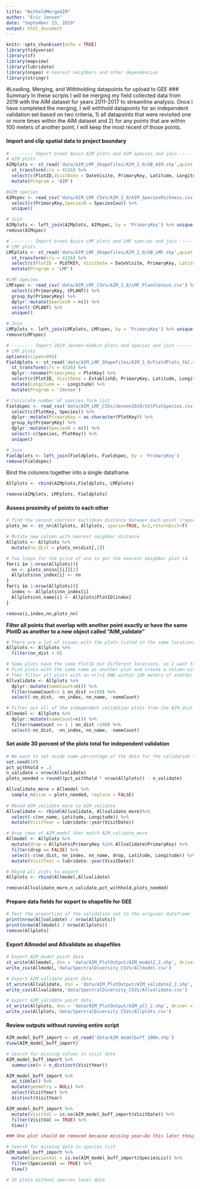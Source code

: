 ```yaml
---
title: "WitholdMergeAIM"
author: "Eric Jensen"
date: "September 23, 2019"
output: html_document
---
```


```r
knitr::opts_chunk$set(echo = TRUE)
library(tidyverse)
library(sf)
library(mapview)
library(lubridate)
library(nngeo) # nearest neighbors and other dependencies
library(stringr)
```

#Loading, Merging, and Withholding datapoints for upload to GEE
### Summary
In these scripts I will be merging my field collected data from 2019 with the AIM dataset for years 2011-2017 to streamline analysis. Once I have completed the merging, I will withhold datapoints for an independent validation set based on two criteria, 1) all datapoints that were revisited one or more times within the AIM dataset and 2) for any points that are within 100 meters of another point, I will keep the most recent of those points.

#### Import and clip spatial data to project boundary

```r
# -------- Import Great Basin AIM plots and AIM species and join ------------
# AIM plots
AIMplots <- st_read('data/AIM_LMF_Shapefiles/AIM_2_0/GB_AIM.shp',quiet = TRUE, stringsAsFactors = FALSE) %>%
  st_transform(crs = 4326) %>%
  select(c(PlotID,VisitDate = DateVisite, PrimaryKey, Latitude, Longitude)) %>%
  mutate(Program = 'AIM') 

#AIM species
AIMspec <- read_csv('data/AIM_LMF_CSVs/AIM_2_0/AIM_SpeciesRichness.csv') %>%
  select(c(PrimaryKey,SpeciesN = SpeciesCou)) %>%
  unique()

# Join
AIMplots <- left_join(AIMplots, AIMspec, by = 'PrimaryKey') %>% unique()
remove(AIMspec)

# -------- Import Great Basin LMF plots and LMF species and join ------------
# LMF plots
LMFplots <- st_read('data/AIM_LMF_Shapefiles/AIM_2_0/GB_LMF.shp',quiet = TRUE, stringsAsFactors = FALSE)%>%
  st_transform(crs = 4326) %>%
  select(c(PlotID = PLOTKEY, VisitDate = DateVisite, PrimaryKey, Latitude = Latitude_N, Longitude = Longitude_)) %>%
  mutate(Program = 'LMF')

#LMF species
LMFspec <- read_csv('data/AIM_LMF_CSVs/AIM_2_0/LMF_PlantCensus.csv') %>%
  select(c(PrimaryKey, CPLANT)) %>%
  group_by(PrimaryKey) %>%
  dplyr::mutate(SpeciesN = n()) %>%
  select(-CPLANT) %>%
  unique()

# Join
LMFplots <- left_join(LMFplots, LMFspec, by = 'PrimaryKey') %>% unique()
remove(LMFspec)

# -------- Import 2019 Jensen-Godkin plots and species and join ------------
# LMF plots
options(scipen=999)
Fieldplots <- st_read('data/AIM_LMF_Shapefiles/AIM_1_0/FieldPlots_tbl.shp',quiet = TRUE, stringsAsFactors = FALSE) %>%
  st_transform(crs = 4326) %>%
  dplyr::rename(PrimaryKey = PlotKey) %>%
  select(c(PlotID, VisitDate = EstablishD, PrimaryKey, Latitude, Longitude)) %>%
  mutate(Longitude = - Longitude) %>%
  mutate(Program = 'Jensen')

# Calculate number of species form list
Fieldspec <- read_csv('data/AIM_LMF_CSVs/Jensen2019/tblPlotSpecies.csv') %>%
  select(c(PlotKey, Species)) %>%
  dplyr::mutate(PrimaryKey = as.character(PlotKey)) %>%
  group_by(PrimaryKey) %>%
  dplyr::mutate(SpeciesN = n()) %>%
  select(-c(Species, PlotKey)) %>%
  unique()

# Join
Fieldplots <- left_join(Fieldplots, Fieldspec, by = 'PrimaryKey')
remove(Fieldspec)
```

Bind the columns together into a single dataframe
```r
Allplots <- rbind(AIMplots,Fieldplots, LMFplots)

remove(AIMplots, LMFplots, Fieldplots)
```
 
#### Assess proximity of points to each other
```r
# find the second shortest euclidean distance between each point (reported back in meters)
plots_nn <- st_nn(Allplots, Allplots, sparse=TRUE, k=2,returnDist=T)

# Mutate new column with nearest neighbor distance
Allplots <- Allplots %>%
  mutate(nn_dist = plots_nn$dist[,2]) 

# Two loops for the price of one to get the nearest neighbor plot id
for(i in 1:nrow(Allplots)){
  nn <- plots_nn$nn[[i]][2]
  Allplots$nn_index[i] <- nn
}
for(i in 1:nrow(Allplots)){
  index <- Allplots$nn_index[i]
  Allplots$nn_name[i] <- Allplots$PlotID[index]
}

remove(i,index,nn,plots_nn)
```

**Filter all points that overlap with another point exactly or have the same PlotID as another to a new object called "AIM_validate"**
```r
# There are a lot of issues with the plots listed in the same locations (major discrepancies in species counts. etc)--throw them out
Allplots <- Allplots %>%
  filter(nn_dist > 0)

# Some plots have the same PlotID but different locations, so I want to grab those too.
# Find plots with the same name as another plot and create a column with the n() of each plot name. 
# Then filter all plots with an n()>1 AND within 100 meters of another plot
Allvalidate <- Allplots %>%
  dplyr::mutate(nameCount=n()) %>%
  filter(nameCount>1 & nn_dist <=100) %>%
  select(-nn_dist, -nn_index, nn_name, -nameCount)

# Filter out all of the independent validation plots from the AIM_dist dataframe and nearest neighbor and count columns
Allmodel <- Allplots %>%
  dplyr::mutate(nameCount=n()) %>% 
  filter(nameCount <= 1 | nn_dist >100) %>% 
  select(-nn_dist, -nn_index, nn_name, -nameCount)
```

#### Set aside 30 percent of the plots total for independent validation
```r
# We want to set aside some percentage of the data for the validation set. So we need to check that.
set.seed(10)
pct_withhold = .3
n_validate = nrow(Allvalidate)
plots_needed = round((pct_withhold * nrow(Allplots)) - n_validate)

Allvalidate_more = Allmodel %>%
  sample_n(size = plots_needed, replace = FALSE)
  
# Rbind AIM_validate_more to AIM_validate
Allvalidate <- rbind(Allvalidate, Allvalidate_more)%>%
  select(-c(nn_name, Latitude, Longitude)) %>%
  mutate(VisitYear = lubridate::year(VisitDate))

# Drop rows of AIM_model that match AIM_validate_more
Allmodel <- Allplots %>%
  mutate(drop = Allplots$PrimaryKey %in% Allvalidate$PrimaryKey) %>%
  filter(drop == FALSE) %>%
  select(-c(nn_dist, nn_index, nn_name, drop, Latitude, Longitude)) %>%
  mutate(VisitYear = lubridate::year(VisitDate))

# Rbind all plots to export
Allplots <- rbind(Allmodel,Allvalidate)

remove(Allvalidate_more,n_validate,pct_withhold,plots_needed)
```

#### Prepare data fields for export to shapefile for GEE
```r
# Test the proportion of the validation set to the original dataframe
print(nrow(Allvalidate) / nrow(Allplots))
print(nrow(Allmodel) / nrow(Allplots))
remove(Allplots)
```

#### Export Allmodel and Allvalidate as shapefiles
```r
# Export AIM_model point data
st_write(Allmodel, dsn = 'data/AIM_PlotOutput/AIM_model2_2.shp', driver = 'ESRI Shapefile', delete_dsn = TRUE)
write_csv(Allmodel,'data/SpectralDiversity_CSVs/Allmodel.csv')

# Export AIM_validate point data
st_write(Allvalidate, dsn = 'data/AIM_PlotOutput/AIM_validate2_2.shp', driver = 'ESRI Shapefile', delete_dsn = TRUE)
write_csv(Allvalidate,'data/SpectralDiversity_CSVs/Allvalidate.csv')

# Export AIM_validate point data
st_write(Allplots, dsn = 'data/AIM_PlotOutput/AIM_all_2.shp', driver = 'ESRI Shapefile', delete_dsn = TRUE)
write_csv(Allplots,'data/SpectralDiversity_CSVs/Allplots.csv')
```

#### Review outputs without running entire script
```r
AIM_model_buff_import <- st_read('data/AIM_modelbuff_100m.shp')
View(AIM_model_buff_import)

# Search for missing values in visit date
AIM_model_buff_import %>%
  summarise(n = n_distinct(VisitYear))

AIM_model_buff_import %>%
  as_tibble() %>%
  mutate(geometry = NULL) %>%
  select(VisitYear) %>%
  distinct(VisitYear)

AIM_model_buff_import %>%
  mutate(VisitVal = is.na(AIM_model_buff_import$VisitDate)) %>%
  filter(VisitVal == TRUE) %>%
  View()

### One plot should be removed because missing year—Do this later though

# Search for missing data in species list
AIM_model_buff_import %>%
  mutate(SpeciesVal = is.na(AIM_model_buff_import$SpeciesLis)) %>%
  filter(SpeciesVal == TRUE) %>%
  View()

# 16 plots without species level data
```


